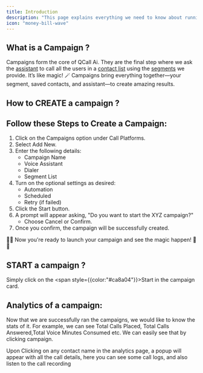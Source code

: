 ```yaml
---
title: Introduction
description: "This page explains everything we need to know about running campaigns."
icon: "money-bill-wave"
---
```


## What is a Campaign ?

Campaigns form the core of QCall Ai. They are the final step where we ask the [assistant](https://app.qcall.ai/admin/assistants) to call all the users in a [contact list](https://app.qcall.ai/admin/contact-list) using the [segments](https://app.qcall.ai/admin/segments) we provide. It’s like magic! 🪄 Campaigns bring everything together—your segment, saved contacts, and assistant—to create amazing results.

## How to CREATE a campaign ?

## Follow these Steps to Create a Campaign:

1. Click on the Campaigns option under Call Platforms.
2. Select Add New.
3. Enter the following details:
   - Campaign Name
   - Voice Assistant
   - Dialer
   - Segment List
4. Turn on the optional settings as desired:
   - Automation
   - Scheduled
   - Retry (if failed)
5. Click the Start button.
6. A prompt will appear asking, "Do you want to start the XYZ campaign?"
   - Choose Cancel or Confirm.
7. Once you confirm, the campaign will be successfully created.

👏👏 Now you're ready to launch your campaign and see the magic happen! 🎉🎉

## START a campaign ?

Simply click on the <span style={{color:"#ca8a04"}}>Start</span> in the campaign card.

## Analytics of a campaign:

Now that we are successfully ran the campaigns, we would like to know the stats of it. For example, we can see Total Calls Placed, Total Calls Answered,Total Voice Minutes Consumed etc. We can easily see that by clicking campaign.

<Warning>
  Upon Clicking on any contact name in the analytics page, a popup will appear
  with all the call details, here you can see some call logs, and also listen to
  the call recording
</Warning>
